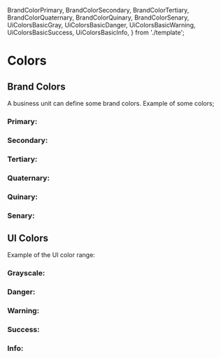   BrandColorPrimary,
  BrandColorSecondary,
  BrandColorTertiary,
  BrandColorQuaternary,
  BrandColorQuinary,
  BrandColorSenary,
  UiColorsBasicGray,
  UiColorsBasicDanger,
  UiColorsBasicWarning,
  UiColorsBasicSuccess,
  UiColorsBasicInfo,
} from './template';

<Meta title="Design System/Style/Colors" />

# Colors

## Brand Colors

A business unit can define some brand colors.
Example of some colors;

### Primary:
<Canvas>
  <Story name="brand-primary">
    <BrandColorPrimary />
  </Story>
</Canvas>

### Secondary:
<Canvas>
  <Story name="brand-secondary">
    <BrandColorSecondary />
  </Story>
</Canvas>

### Tertiary:
<Canvas>
  <Story name="brand-tertiary">
    <BrandColorTertiary />
  </Story>
</Canvas>

### Quaternary:
<Canvas>
  <Story name="brand-quaternary">
    <BrandColorQuaternary />
  </Story>
</Canvas>

### Quinary:
<Canvas>
  <Story name="brand-quinary">
    <BrandColorQuinary />
  </Story>
</Canvas>

### Senary:
<Canvas>
  <Story name="brand-senary">
    <BrandColorSenary />
  </Story>
</Canvas>

## UI Colors

Example of the UI color range:

### Grayscale:
<Canvas>
  <Story name="ui-gray">
    <UiColorsBasicGray />
  </Story>
</Canvas>

### Danger:
<Canvas>
  <Story name="ui-danger">
    <UiColorsBasicDanger />
  </Story>
</Canvas>


### Warning:
<Canvas>
  <Story name="ui-warning">
    <UiColorsBasicWarning />
  </Story>
</Canvas>

### Success:
<Canvas>
  <Story name="ui-success">
    <UiColorsBasicSuccess />
  </Story>
</Canvas>

### Info:
<Canvas>
  <Story name="ui-info">
    <UiColorsBasicInfo/>
  </Story>
</Canvas>


